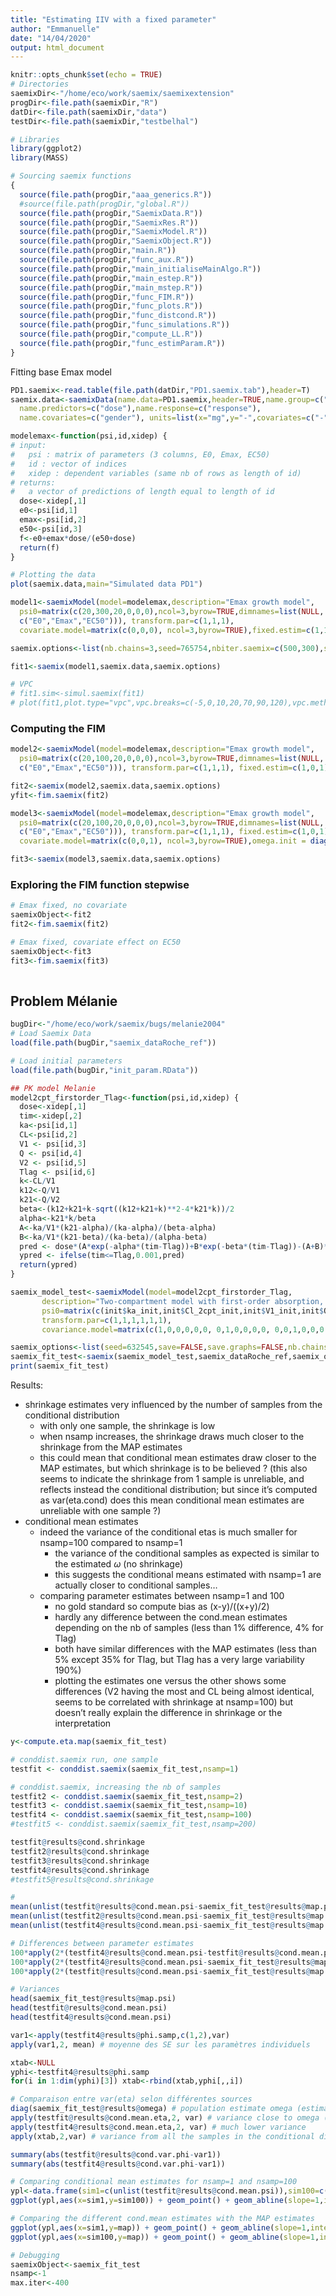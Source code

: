 ```yaml
---
title: "Estimating IIV with a fixed parameter"
author: "Emmanuelle"
date: "14/04/2020"
output: html_document
---
```


```r
knitr::opts_chunk$set(echo = TRUE)
# Directories
saemixDir<-"/home/eco/work/saemix/saemixextension"
progDir<-file.path(saemixDir,"R")
datDir<-file.path(saemixDir,"data")
testDir<-file.path(saemixDir,"testbelhal")

# Libraries
library(ggplot2)
library(MASS)

# Sourcing saemix functions
{
  source(file.path(progDir,"aaa_generics.R"))
  #source(file.path(progDir,"global.R"))
  source(file.path(progDir,"SaemixData.R"))
  source(file.path(progDir,"SaemixRes.R"))
  source(file.path(progDir,"SaemixModel.R"))
  source(file.path(progDir,"SaemixObject.R"))
  source(file.path(progDir,"main.R"))
  source(file.path(progDir,"func_aux.R"))
  source(file.path(progDir,"main_initialiseMainAlgo.R"))
  source(file.path(progDir,"main_estep.R"))
  source(file.path(progDir,"main_mstep.R"))
  source(file.path(progDir,"func_FIM.R"))
  source(file.path(progDir,"func_plots.R"))
  source(file.path(progDir,"func_distcond.R"))
  source(file.path(progDir,"func_simulations.R"))
  source(file.path(progDir,"compute_LL.R"))
  source(file.path(progDir,"func_estimParam.R"))
}
```

Fitting base Emax model

```r
PD1.saemix<-read.table(file.path(datDir,"PD1.saemix.tab"),header=T)
saemix.data<-saemixData(name.data=PD1.saemix,header=TRUE,name.group=c("subject"),
  name.predictors=c("dose"),name.response=c("response"),
  name.covariates=c("gender"), units=list(x="mg",y="-",covariates=c("-")))

modelemax<-function(psi,id,xidep) {
# input:
#   psi : matrix of parameters (3 columns, E0, Emax, EC50)
#   id : vector of indices 
#   xidep : dependent variables (same nb of rows as length of id)
# returns:
#   a vector of predictions of length equal to length of id
  dose<-xidep[,1]
  e0<-psi[id,1]
  emax<-psi[id,2]
  e50<-psi[id,3]
  f<-e0+emax*dose/(e50+dose)
  return(f)
}

# Plotting the data
plot(saemix.data,main="Simulated data PD1")

model1<-saemixModel(model=modelemax,description="Emax growth model", 
  psi0=matrix(c(20,300,20,0,0,0),ncol=3,byrow=TRUE,dimnames=list(NULL,
  c("E0","Emax","EC50"))), transform.par=c(1,1,1),
  covariate.model=matrix(c(0,0,0), ncol=3,byrow=TRUE),fixed.estim=c(1,1,1))

saemix.options<-list(nb.chains=3,seed=765754,nbiter.saemix=c(500,300),save=FALSE, save.graphs=FALSE)

fit1<-saemix(model1,saemix.data,saemix.options)

# VPC
# fit1.sim<-simul.saemix(fit1)
# plot(fit1,plot.type="vpc",vpc.breaks=c(-5,0,10,20,70,90,120),vpc.method="user")

```

### Computing the FIM

```r
model2<-saemixModel(model=modelemax,description="Emax growth model", 
  psi0=matrix(c(20,100,20,0,0,0),ncol=3,byrow=TRUE,dimnames=list(NULL,
  c("E0","Emax","EC50"))), transform.par=c(1,1,1), fixed.estim=c(1,0,1),omega.init = diag(3))

fit2<-saemix(model2,saemix.data,saemix.options)
yfit<-fim.saemix(fit2)

model3<-saemixModel(model=modelemax,description="Emax growth model", 
  psi0=matrix(c(20,100,20,0,0,0),ncol=3,byrow=TRUE,dimnames=list(NULL,
  c("E0","Emax","EC50"))), transform.par=c(1,1,1), fixed.estim=c(1,0,1),
  covariate.model=matrix(c(0,0,1), ncol=3,byrow=TRUE),omega.init = diag(3))

fit3<-saemix(model3,saemix.data,saemix.options)
```


### Exploring the FIM function stepwise


```r
# Emax fixed, no covariate
saemixObject<-fit2
fit2<-fim.saemix(fit2)

# Emax fixed, covariate effect on EC50
saemixObject<-fit3
fit3<-fim.saemix(fit3)
  

```

## Problem Mélanie

```r
bugDir<-"/home/eco/work/saemix/bugs/melanie2004"
# Load Saemix Data
load(file.path(bugDir,"saemix_dataRoche_ref"))

# Load initial parameters
load(file.path(bugDir,"init_param.RData"))

## PK model Melanie
model2cpt_firstorder_Tlag<-function(psi,id,xidep) { 
  dose<-xidep[,1]
  tim<-xidep[,2]  
  ka<-psi[id,1]
  CL<-psi[id,2]
  V1 <- psi[id,3]
  Q <- psi[id,4]
  V2 <- psi[id,5]
  Tlag <- psi[id,6]
  k<-CL/V1
  k12<-Q/V1
  k21<-Q/V2
  beta<-(k12+k21+k-sqrt((k12+k21+k)**2-4*k21*k))/2
  alpha<-k21*k/beta
  A<-ka/V1*(k21-alpha)/(ka-alpha)/(beta-alpha)
  B<-ka/V1*(k21-beta)/(ka-beta)/(alpha-beta)
  pred <- dose*(A*exp(-alpha*(tim-Tlag))+B*exp(-beta*(tim-Tlag))-(A+B)*exp(-ka*(tim-Tlag)))
  ypred <- ifelse(tim<=Tlag,0.001,pred)
  return(ypred)
}

saemix_model_test<-saemixModel(model=model2cpt_firstorder_Tlag,
       description="Two-compartment model with first-order absorption, no F parameter, time lag",
       psi0=matrix(c(init$ka_init,init$Cl_2cpt_init,init$V1_init,init$Q_init,init$V2_init,init$Tlag_init),ncol=6,dimnames=list(NULL, c("ka","CL","V1","Q","V2","Tlag"))),
       transform.par=c(1,1,1,1,1,1),
       covariance.model=matrix(c(1,0,0,0,0,0, 0,1,0,0,0,0, 0,0,1,0,0,0, 0,0,0,1,0,0, 0,0,0,0,1,0, 0,0,0,0,0,1),ncol=6,byrow=TRUE),error.model="combined")

saemix_options<-list(seed=632545,save=FALSE,save.graphs=FALSE,nb.chains = 3, nbiter.saemix=c(500,300))
saemix_fit_test<-saemix(saemix_model_test,saemix_dataRoche_ref,saemix_options)
print(saemix_fit_test)
```

Results:

- shrinkage estimates very influenced by the number of samples from the conditional distribution
  - with only one sample, the shrinkage is low
  - when nsamp increases, the shrinkage draws much closer to the shrinkage from the MAP estimates
  - this could mean that conditional mean estimates draw closer to the MAP estimates, but which shrinkage is to be believed ? (this also seems to indicate the shrinkage from 1 sample is unreliable, and reflects instead the conditional distribution; but since it's computed as var(eta.cond) does this mean conditional mean estimates are unreliable with one sample ?)
- conditional mean estimates
  - indeed the variance of the conditional etas is much smaller for nsamp=100 compared to nsamp=1
    - the variance of the conditional samples as expected is similar to the estimated $\omega$ (no shrinkage)
    - this suggests the conditional means estimated with nsamp=1 are actually closer to conditional samples...
  - comparing parameter estimates between nsamp=1 and 100
    - no gold standard so compute bias as (x-y)/((x+y)/2)
    - hardly any difference between the cond.mean estimates depending on the nb of samples (less than 1% difference, 4% for Tlag)
    - both have similar differences with the MAP estimates (less than 5% except 35% for Tlag, but Tlag has a very large variability 190%)
    - plotting the estimates one versus the other shows some differences (V2 having the most and CL being almost identical, seems to be correlated with shrinkage at nsamp=100) but doesn't really explain the difference in shrinkage or the interpretation

```r
y<-compute.eta.map(saemix_fit_test)

# conddist.saemix run, one sample
testfit <- conddist.saemix(saemix_fit_test,nsamp=1)

# conddist.saemix, increasing the nb of samples
testfit2 <- conddist.saemix(saemix_fit_test,nsamp=2)
testfit3 <- conddist.saemix(saemix_fit_test,nsamp=10)
testfit4 <- conddist.saemix(saemix_fit_test,nsamp=100)
#testfit5 <- conddist.saemix(saemix_fit_test,nsamp=200)

testfit@results@cond.shrinkage
testfit2@results@cond.shrinkage
testfit3@results@cond.shrinkage
testfit4@results@cond.shrinkage
#testfit5@results@cond.shrinkage

# 
mean(unlist(testfit@results@cond.mean.psi-saemix_fit_test@results@map.psi))
mean(unlist(testfit2@results@cond.mean.psi-saemix_fit_test@results@map.psi))
mean(unlist(testfit4@results@cond.mean.psi-saemix_fit_test@results@map.psi))

# Differences between parameter estimates 
100*apply(2*(testfit4@results@cond.mean.psi-testfit@results@cond.mean.psi)/(testfit4@results@cond.mean.psi+testfit@results@cond.mean.psi),2,mean) # less than 5% difference in parameter estimates depending on the nb of samples
100*apply(2*(testfit4@results@cond.mean.psi-saemix_fit_test@results@map.psi)/(testfit4@results@cond.mean.psi+saemix_fit_test@results@map.psi),2,mean) # slightly larger difference, much larger for Tlag 
100*apply(2*(testfit@results@cond.mean.psi-saemix_fit_test@results@map.psi)/(testfit@results@cond.mean.psi+saemix_fit_test@results@map.psi),2,mean) 

# Variances 
head(saemix_fit_test@results@map.psi)
head(testfit@results@cond.mean.psi)
head(testfit4@results@cond.mean.psi)

var1<-apply(testfit4@results@phi.samp,c(1,2),var)
apply(var1,2, mean) # moyenne des SE sur les paramètres individuels

xtab<-NULL
yphi<-testfit4@results@phi.samp
for(i in 1:dim(yphi)[3]) xtab<-rbind(xtab,yphi[,,i])

# Comparaison entre var(eta) selon différentes sources
diag(saemix_fit_test@results@omega) # population estimate omega (estimation de vraie var(eta))
apply(testfit@results@cond.mean.eta,2, var) # variance close to omega (estimation de var(hat(eta)))
apply(testfit4@results@cond.mean.eta,2, var) # much lower variance
apply(xtab,2,var) # variance from all the samples in the conditional distribution (very close to true var(eta))

summary(abs(testfit@results@cond.var.phi-var1))
summary(abs(testfit4@results@cond.var.phi-var1))

# Comparing conditional mean estimates for nsamp=1 and nsamp=100
ypl<-data.frame(sim1=c(unlist(testfit@results@cond.mean.psi)),sim100=c(unlist(testfit4@results@cond.mean.psi)),map=c(unlist(testfit@results@map.psi)),param=rep(testfit@model@name.modpar,each=testfit@data@N))
ggplot(ypl,aes(x=sim1,y=sim100)) + geom_point() + geom_abline(slope=1,intercept=0) + facet_wrap(.~param, scales = "free")

# Comparing the different cond.mean estimates with the MAP estimates
ggplot(ypl,aes(x=sim1,y=map)) + geom_point() + geom_abline(slope=1,intercept=0) + facet_wrap(.~param, scales = "free")
ggplot(ypl,aes(x=sim100,y=map)) + geom_point() + geom_abline(slope=1,intercept=0) + facet_wrap(.~param, scales = "free")

# Debugging
saemixObject<-saemix_fit_test
nsamp<-1
max.iter<-400 
```



## 